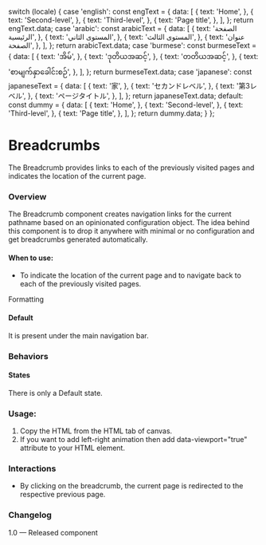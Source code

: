 
  switch (locale) {
    case 'english':
      const engText = {
        data: [
          {
            text: 'Home',
          },
          {
            text: 'Second-level',
          },
          {
            text: 'Third-level',
          },
          {
            text: 'Page title',
          },
        ],
      };
      return engText.data;
    case 'arabic':
      const arabicText = {
        data: [
          {
            text: 'الصفحة الرئيسية',
          },
          {
            text: 'المستوى الثاني',
          },
          {
            text: 'المستوى الثالث',
          },
          {
            text: 'عنوان الصفحة',
          },
        ],
      };
      return arabicText.data;
    case 'burmese':
      const burmeseText = {
        data: [
          {
            text: 'အိမ်',
          },
          {
            text: 'ဒုတိယအဆင့်',
          },
          {
            text: 'တတိယအဆင့်',
          },
          {
            text: 'စာမျက်နှာခေါင်းစဉ်',
          },
        ],
      };
      return burmeseText.data;
    case 'japanese':
      const japaneseText = {
        data: [
          {
            text: '家',
          },
          {
            text: 'セカンドレベル',
          },
          {
            text: '第3レベル',
          },
          {
            text: 'ページタイトル',
          },
        ],
      };
      return japaneseText.data;
    default:
      const dummy = {
        data: [
          {
            text: 'Home',
          },
          {
            text: 'Second-level',
          },
          {
            text: 'Third-level',
          },
          {
            text: 'Page title',
          },
        ],
      };
      return dummy.data;
  }
};

<Meta of={BreadcrumbsStories} />

# Breadcrumbs

The Breadcrumb provides links to each of the previously visited pages and indicates the location of the current page.

### Overview

The Breadcrumb component creates navigation links for the current pathname based on an opinionated configuration object. The idea behind this component is to drop it anywhere with minimal or no configuration and get breadcrumbs generated automatically.

#### When to use:

- To indicate the location of the current page and to navigate back to each of the previously visited pages.

Formatting

#### Default

It is present under the main navigation bar.

### Behaviors

#### States

There is only a Default state.

<Canvas>
  <Story of={BreadcrumbsStories.DefaultBreadcrumbs} />
</Canvas>

### Usage:

1. Copy the HTML from the HTML tab of canvas.
2. If you want to add left-right animation then add data-viewport="true" attribute to your HTML element.

### Interactions

- By clicking on the breadcrumb, the current page is redirected to the respective previous page.

### Changelog

1.0 — Released component
